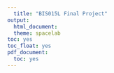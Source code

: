 ```yaml
---
  title: "BIS015L Final Project"
output:
  html_document:
  theme: spacelab
toc: yes
toc_float: yes
pdf_document:
  toc: yes
---
```

